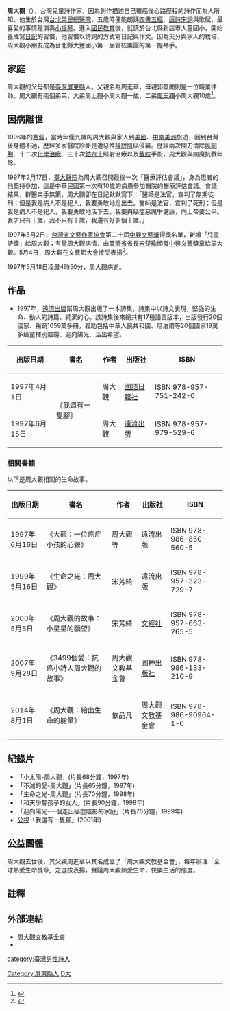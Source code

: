 {{Infobox_Person
| name = 周大觀
|occupation=  作家
| period = 
| sex = 男
|birth_date= 1987年10月29日
|birth_place= {{ROC|臺北市}}[[北投區|北投區]][[臺北榮民總醫院|臺北榮民總醫院]]
|death_date= {{death date and age|1997|5|18|1987|10|29}}  
|death_place= {{ROC|臺北市}}[[中正區_(台北市)|中正區]][[臺大醫院|臺大醫院]] 
| native place = 
| nationality = {{ROC}}
| hometown = {{TWN}}[[屏東縣|屏東縣]][[東港鎮|東港鎮]]
| religion = 
| spouse = 
| children = 
| parents = （父）周進華<br>（母）郭盈蘭 
| relatives = （弟）周上觀<br>（弟）[[周天觀|周天觀]]
| educate =
*台灣省台北縣新店市大豐國民小學
| profession = 
| past =
| work =
*我還有一隻腳（詩集）
| award = 總統府獎章<br>國家中興文藝獎章<br>台灣省政府文化獎章、孝行獎章<br>救國團幼獅獎章等
}}

'''周大觀'''（{{bd|1987年|10月29日|1997年|5月18日}}），台灣兒童詩作家，因為創作描述自己罹癌後心路歷程的詩作而為人所知。他生於台灣[[台北榮民總醫院|台北榮民總醫院]]，五歲時便能朗誦[[四書五經|四書五經]]、[[唐詩|唐詩]][[宋詞|宋詞]]與歌賦，最喜愛的事情是演奏[[小提琴|小提琴]]。進入[[國民教育|國民教育]]後，就讀於台北縣新店市大豐國小，開始養成寫[[日記|日記]]的習慣，他習慣以詩詞的方式寫日記與作文。因為天分與家人的栽培，周大觀小朋友成為台北縣大豐國小第一屆管絃樂團的第一提琴手。

==家庭==
周大觀的父母都是[[臺灣|臺灣]][[屏東縣|屏東縣]]人。父親名為周進華，母親郭盈蘭則是一位職業律師。周大觀有兩個弟弟，大弟周上觀小周大觀一歲，二弟[[周天觀|周天觀]]小周大觀10歲<ref>{{Cite web |url=http://www.appledaily.com.tw/realtimenews/article/new/20130806/237670/ |title=周大觀家人環島傳愛　赴慈濟醫院捐骨髓/蘋果日報2013年08月06日12:45/李光濱/花蓮報導 |access-date=2015年8月3日 |archive-date=2017年2月12日 |archive-url=https://web.archive.org/web/20170212091413/http://www.appledaily.com.tw/realtimenews/article/new/20130806/237670/ |dead-url=no }}</ref>。

== 因病離世 ==
1996年的[[寒假|寒假]]，當時年僅九歲的周大觀與家人到[[美國|美國]]、[[中南美洲|中南美洲]]旅遊，回到台灣後身體不適，歷經多家醫院診斷是遭惡性[[橫紋肌|橫紋肌]]癌侵襲。歷經兩次開刀清除[[癌細胞|癌細胞]]、十二次[[化學治療|化學治療]]、三十次[[鈷六十|鈷六十]]照射治療以及[[截肢|截肢]]手術，周大觀與病魔抗戰年餘。

1997年2月17日，[[臺大醫院|臺大醫院]]為周大觀召開最後一次「醫療評估會議」，身為患者的他堅持參加，這是中華民國第一次有10歲的病患參加醫院的醫療評估會議。會議結果，群醫束手無策，周大觀卻在日記默默寫下：「醫師是法官，宣判了無期徒刑；但是我是病人不是犯人，我要勇敢地走出去。醫師是法官，宣判了死刑；但是我是病人不是犯人，我要勇敢地活下去。我要與癌症惡魔爭健康，向上帝要公平。我才只有十歲，我不只有十歲，我還有好多個十歲。」

1997年5月2日，[[台灣省文藝作家協會|台灣省文藝作家協會]]第二十屆[[中興文藝獎|中興文藝獎]]得獎名單，新增「兒童詩獎」給周大觀；考量周大觀病情，由[[臺灣省省長|臺灣省省長]][[宋楚瑜|宋楚瑜]]頒發[[中興文藝獎章|中興文藝獎章]]給周大觀。5月4日，周大觀在文藝節大會接受表揚<ref>{{Cite web |url=http://www.ta.org.tw/index.php?item=other&sn=454 |title=周大觀文教基金會消息/中國時報1997年5月3日/記者毛瑜/台中報導 |access-date=2015年8月3日 |archive-date=2016年3月4日 |archive-url=https://web.archive.org/web/20160304140547/http://www.ta.org.tw/index.php?item=other&sn=454 |dead-url=no }}</ref>。

1997年5月18日凌晨4時50分，周大觀病逝。

==作品==
*1997年，[[遠流出版|遠流出版]]幫周大觀出版了一本詩集，詩集中以詩文表現，堅強的生命、動人的詩篇、純潔的心。該詩集後來總共有17種語言版本，出版發行20個國家、暢銷1059萬多冊，義助包括中華人民共和國、尼泊爾等20個國家19萬多癌童揮別陰霾、迎向陽光、活出希望。

{| class="wikitable" 
! 出版日期|| 書名 || 作者 || 出版社 ||ISBN
|-
|1997年4月1日|| rowspan="2" |《我還有一隻腳》||周大觀||[[國語日報社|國語日報社]]||ISBN 978-957-751-242-0
|-
|1997年6月15日||周大觀||[[遠流出版|遠流出版]]||ISBN 978-957-979-529-6
|}

===相關書籍===
以下是周大觀相關的生命故事。
{| class="wikitable"
! 出版日期|| 書名 || 作者 || 出版社 ||ISBN
|-
|1997年6月16日||《大觀：一位癌症小孩的心聲》||周大觀等||遠流出版||ISBN 978-986-850-560-5
|-
|1999年5月16日||《生命之光：周大觀》||宋芳綺||遠流出版||ISBN 978-957-323-729-7
|-
|2000年5月5日||《周大觀的故事：小星星的願望》||宋芳綺||[[文經社|文經社]]||ISBN 978-957-663-265-5
|-
|2007年9月28日||《3499個愛：抗癌小詩人周大觀的故事》||周大觀文教基金會||[[圓神出版社|圓神出版社]]||ISBN 978-986-133-210-9
|-
|2014年8月1日||《周大觀：給出生命的能量》||依品凡||周大觀文教基金會||ISBN 978-986-90964-1-6
|}

==紀錄片==
*「小太陽-周大觀」(片長68分鐘，1997年)
*「不滅的愛-周大觀」(片長65分鐘，1997年)
*「生命之光-周大觀」(片長70分鐘，1998年)
*「和天爭奪孩子的女人」(片長90分鐘，1998年)
*「迎向陽光-一個走出癌症陰影的家庭」(片長76分鐘，1999年)
*[[公視|公視]]「我還有一隻腳」(2001年)

==公益團體==
{{Infobox Non-profit
| Non-profit_name = 周大觀文教基金會<br>''Chou,Ta kuan Foundation''
| Non-profit_logo = 
| Non-profit_type = [[非政府組織|非政府組織]]
| founded_date    = 1997年6月
| founder         =
| location        = {{ROC}}[[新北市|新北市]][[新店區|新店區]]明德路52號3樓
| key_people      = 周進華
| area_served     = {{ROC-TW}}
| product         = 
| focus           = 生命無價‧人間有愛
| method          = 
| revenue         = 
| endowment       = 
| num_volunteers  = 
| num_employees     = 
| num_members       =
| subsid            = 
| owner             = 
| Non-profit_slogan = 
| homepage          = [https://web.archive.org/web/20061107112657/http://www.ta.org.tw/　www.ta.org.tw]
| dissolved         =
| footnotes         = 
}}

周大觀去世後，其父親周進華以其名成立了「周大觀文教基金會」，每年辦理「全球熱愛生命獎章」之選拔表揚，實踐周大觀熱愛生命，快樂生活的態度。

==註釋==
{{reflist}}

==外部連結==
*[http://www.ta.org.tw/ 周大觀文教基金會]{{Wayback|url=http://www.ta.org.tw/ |date=20061107112657 }}
*{{facebook|ChouTaKuanFoundation|周大觀文教基金會}}

{{DEFAULTSORT:Z周}}
[[Category:屏東縣人|Category:屏東縣人]]
[[category:臺灣男性詩人|category:臺灣男性詩人]]
[[Category:周姓|D大]]